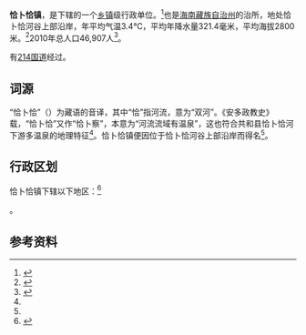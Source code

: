 {{Infobox settlement
<!-- Basic info  ---------------->
|name                   = 恰卜恰镇
|official_name          = 
|other_name             = 
|native_name            = {{longitem|style=font-size:110%;|Qabqa · {{bo-textonly|ཆབ་ཆ་གྲོང་རྡལ།}} }}
|nickname               = 
|settlement_type        = [[行政建制镇|镇]]
|total_type             = <!-- to set a non-standard label for total area and population rows -->
|motto                  =
<!-- images and maps  ----------->
|image_skyline          =
|imagesize              =
|image_caption          =
|image_flag             =
|flag_size              =
|image_seal             =
|seal_size              =
|image_shield           =
|shield_size            =
|image_blank_emblem     =
|blank_emblem_type      =
|blank_emblem_size      =
|image_map              = 
|mapsize                = 
|map_caption            = 
|image_map1             =
|mapsize1               =
|map_caption1           =
|image_dot_map          =
|dot_mapsize            =
|dot_map_caption        =
|dot_x =  |dot_y =
|pushpin_map            = Qinghai
|pushpin_label_position = 
|pushpin_map_caption    = 在青海省的位置
|pushpin_mapsize        = 250
<!-- Location ------------------>
|coordinates_display    = inline,title
|coordinates_region     = CN-63
|subdivision_type       = 国家
|subdivision_name       = 中华人民共和国
|subdivision_type1      = [[中国省份|省]]
|subdivision_name1      = [[青海省|青海省]]
|subdivision_type2      = 
|subdivision_name2      = 
|seat_type              =
|seat                   =
|parts_type             =
|parts_style            = <!-- =list (for list), coll (for collapsed list), para (for paragraph format)
                               Default is list if up to 5 items, coll if more than 5-->
|parts                  = <!-- parts text, or header for parts list -->
|p1                     =
|p2                     = <!-- etc. up to p50: for separate parts to be listed-->
<!-- Politics ----------------->
|government_footnotes   =
|government_type        =
|leader_title           =
|leader_name            =
|leader_title1          =  <!-- for places with, say, both a mayor and a city manager -->
|leader_name1           =
|leader_title2          =
|leader_name2           =
|leader_title3          =
|leader_name3           =
|leader_title4          =
|leader_name4           =
|established_title      =  <!-- Settled -->
|established_date       =
|established_title1     =  <!-- Incorporated (town) -->
|established_date1      =
|established_title2     = <!-- Incorporated (city) -->
|established_date2      =
|established_title3     =
|established_date3      =
|founder                =
|named_for              =
<!-- Area    --------------------->
|area_magnitude         = <!-- use only to set a special wikilink -->
|unit_pref                = <!--Enter: Imperial, to display imperial before metric-->
|area_footnotes           =
|area_total_km2           = <!-- ALL fields with measurements are subject to automatic unit conversion-->
|area_land_km2            = <!--See table @ Template:Infobox Settlement for details on unit conversion-->
|area_water_km2           =
|area_total_sq_mi         =
|area_land_sq_mi          =
|area_water_sq_mi         =
|area_water_percent       =
|area_urban_km2           =
|area_urban_sq_mi         =
|area_metro_km2           =
|area_metro_sq_mi         =
|area_blank1_title        =
|area_blank1_km2          =
|area_blank1_sq_mi        =
<!-- Elevation -------------------------->
|elevation_footnotes    =  <!--for references: use <ref> tags-->
|elevation_m            = 2835
|elevation_max_m            =
|elevation_min_m            =
<!-- Population   ----------------------->
|population_as_of               = 2010年
|population_footnotes           =
|population_note                =
|population_total               = 46907人<!--For automatic calculation, any density field may contain: auto -->
|population_metro               =
|population_density_metro_km2   =
|population_urban               =
|population_density_urban_km2   =
|population_blank1_title        =
|population_blank1              =
|population_density_blank1_km2  =
<!-- General information  --------------->
|timezone               = [[中国标准时间|中国标准时间]]
|utc_offset             = +8
|latd= 36|latm= 16|lats= |latNS=N
|longd= 100|longm= 37|longs= |longEW=E
<!-- Area/postal codes & others -------->
|postal_code_type       =
|postal_code            = 
|area_code              =
|blank_name             =
|blank_info             =
|blank1_name            =
|blank1_info            =
|blank2_name            =
|blank2_info            =
|blank3_name            =
|blank3_info            =
|blank4_name            =
|blank4_info            =
|blank5_name            =
|blank5_info            =
|blank6_name            =
|blank6_info            =
|website                =
|footnotes              =
}}

'''恰卜恰镇'''，是{{PRC admin/fullname|63/25/21/100/000|3}}下辖的一个[[乡镇|乡镇]]级行政单位。<ref>{{PRC admin/ref sgc|{{PRC admin/parent|63/25/21/100/000}}}}</ref>也是[[海南藏族自治州|海南藏族自治州]]的治所，地处恰卜恰河谷上部沿岸，年平均气温3.4℃，平均年降水量321.4毫米，平均海拔2800米。<ref name="one">{{cite web|title=共和县恰卜恰简介|url=http://www.amdotibet.com/html/2010-09/11241.html|website=青海湖网|accessdate=2015-06-27|archive-url=https://web.archive.org/web/20150629113646/http://www.amdotibet.com/html/2010-09/11241.html|archive-date=2015-06-29|dead-url=yes}}</ref>2010年总人口46,907人<ref name="three">{{cite web|title=：首页 > 共和概况 > 乡镇概况 > 恰卜恰镇|url=http://www.qhgh.gov.cn/html/5003/262711.html|website=共和县人民政府|accessdate=2015-06-27|deadurl=yes|archiveurl=https://web.archive.org/web/20140827152835/http://www.qhgh.gov.cn/html/5003/262711.html|archivedate=2014年8月27日|df=}}</ref>。

有[[214国道|214国道]]经过。

== 词源 ==
“恰卜恰”（{{bo-textonly|ཆབ་ཆ་གྲོང་རྡལ།}}）为藏语的音译，其中“恰”指河流，意为“双河”。《安多政教史》载，“恰卜恰”又作“恰卜察”，本意为“河流流域有温泉”，这也符合共和县恰卜恰河下游多温泉的地理特征<ref name="one"/>。恰卜恰镇便因位于恰卜恰河谷上部沿岸而得名<ref name="one"/>。

== 行政区划 ==

恰卜恰镇下辖以下地区：<ref>{{PRC admin/ref sgc|63/25/21/100/000}}</ref>

{{PRC admin/children|63/25/21/100/000}}。

== 参考资料 ==
{{reflist}}

{{祁連山脈}}
{{PRC admin/navcat|63/25/21/100/000}}